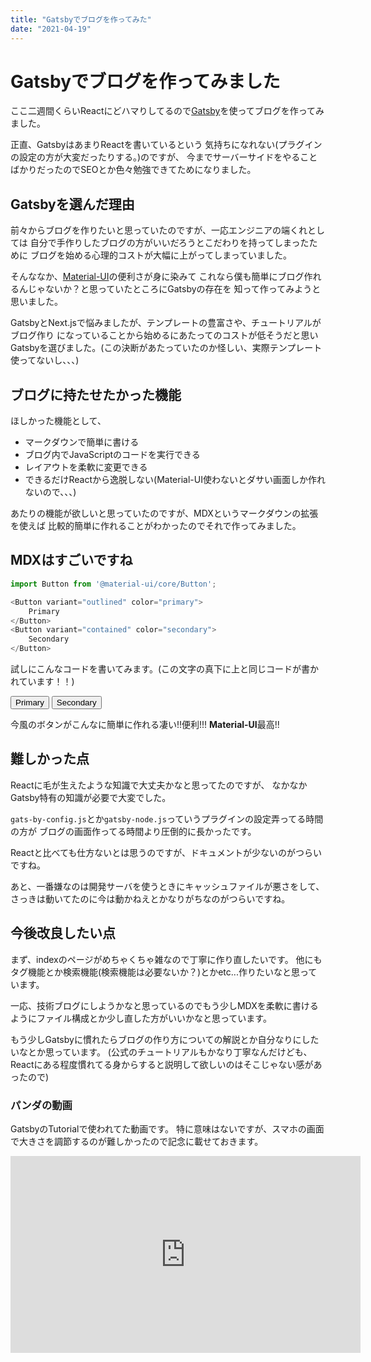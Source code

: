```yaml
---
title: "Gatsbyでブログを作ってみた"
date: "2021-04-19"
---
```


# Gatsbyでブログを作ってみました

ここ二週間くらいReactにどハマりしてるので[Gatsby](https://www.gatsbyjs.com/)を使ってブログを作ってみました。

正直、GatsbyはあまりReactを書いているという
気持ちになれない(プラグインの設定の方が大変だったりする。)のですが、
今までサーバーサイドをやることばかりだったのでSEOとか色々勉強できてためになりました。

## Gatsbyを選んだ理由

前々からブログを作りたいと思っていたのですが、一応エンジニアの端くれとしては
自分で手作りしたブログの方がいいだろうとこだわりを持ってしまったために
ブログを始める心理的コストが大幅に上がってしまっていました。

そんななか、[Material-UI](https://material-ui.com/)の便利さが身に染みて
これなら僕も簡単にブログ作れるんじゃないか？と思っていたところにGatsbyの存在を
知って作ってみようと思いました。

GatsbyとNext.jsで悩みましたが、テンプレートの豊富さや、チュートリアルがブログ作り
になっていることから始めるにあたってのコストが低そうだと思いGatsbyを選びました。(この決断があたっていたのか怪しい、実際テンプレート使ってないし、、、)

## ブログに持たせたかった機能

ほしかった機能として、

- マークダウンで簡単に書ける
- ブログ内でJavaScriptのコードを実行できる
- レイアウトを柔軟に変更できる
- できるだけReactから逸脱しない(Material-UI使わないとダサい画面しか作れないので、、、)

あたりの機能が欲しいと思っていたのですが、MDXというマークダウンの拡張を使えば
比較的簡単に作れることがわかったのでそれで作ってみました。

## MDXはすごいですね

```javascript
import Button from '@material-ui/core/Button';

<Button variant="outlined" color="primary">
    Primary
</Button>
<Button variant="contained" color="secondary">
    Secondary
</Button>
```
試しにこんなコードを書いてみます。(この文字の真下に上と同じコードが書かれています！！)


<Button variant="outlined" color="primary">
    Primary
</Button>
<Button variant="contained" color="secondary">
    Secondary
</Button>

今風のボタンがこんなに簡単に作れる凄い!!便利!!!
**Material-UI**最高!!

## 難しかった点

Reactに毛が生えたような知識で大丈夫かなと思ってたのですが、
なかなかGatsby特有の知識が必要で大変でした。

`gats-by-config.js`とか`gatsby-node.js`っていうプラグインの設定弄ってる時間の方が
ブログの画面作ってる時間より圧倒的に長かったです。

Reactと比べても仕方ないとは思うのですが、ドキュメントが少ないのがつらいですね。

あと、一番嫌なのは開発サーバを使うときにキャッシュファイルが悪さをして、
さっきは動いてたのに今は動かねえとかなりがちなのがつらいですね。

## 今後改良したい点

まず、indexのページがめちゃくちゃ雑なので丁寧に作り直したいです。
他にもタグ機能とか検索機能(検索機能は必要ないか？)とかetc...作りたいなと思っています。

一応、技術ブログにしようかなと思っているのでもう少しMDXを柔軟に書けるようにファイル構成とか少し直した方がいいかなと思っています。

もう少しGatsbyに慣れたらブログの作り方についての解説とか自分なりにしたいなとか思っています。
(公式のチュートリアルもかなり丁寧なんだけども、Reactにある程度慣れてる身からすると説明して欲しいのはそこじゃない感があったので)


### パンダの動画

GatsbyのTutorialで使われてた動画です。
特に意味はないですが、スマホの画面で大きさを調節するのが難しかったので記念に載せておきます。

<iframe width="560" height="315" src="https://www.youtube.com/embed/4n0xNbfJLR8" frameborder="0" allowfullscreen></iframe>
